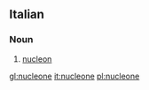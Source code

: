 ==Italian==

===Noun===
{{wikipedia|lang=it}}
{{it-noun|m}}

# {{context|physics|lang=it}} [[nucleon]]

[[gl:nucleone]]
[[it:nucleone]]
[[pl:nucleone]]